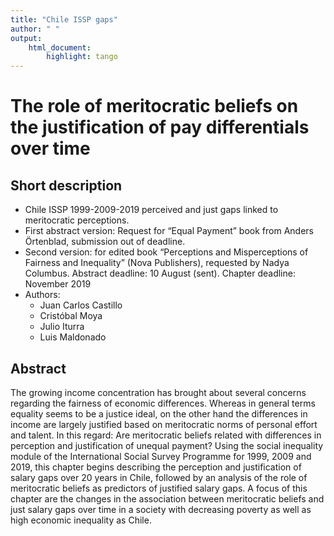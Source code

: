 ```yaml
---
title: "Chile ISSP gaps"
author: " "
output:
    html_document:
        highlight: tango
---
```


# The role of meritocratic beliefs on the justification of pay differentials over time

## Short description

- Chile ISSP 1999-2009-2019 perceived and just gaps linked to meritocratic perceptions.
- First abstract version: Request for "Equal Payment" book from Anders Örtenblad, submission out of deadline.
- Second version: for edited book "Perceptions and Misperceptions of Fairness and Inequality" (Nova Publishers), requested by Nadya Columbus. Abstract deadline: 10 August (sent). Chapter deadline: November 2019
- Authors:
  - Juan Carlos Castillo
  - Cristóbal Moya
  - Julio Iturra
  - Luis Maldonado



## Abstract

The growing income concentration has brought about several concerns regarding the fairness of economic differences. Whereas in general terms equality seems to be a justice ideal, on the other hand the differences in income are largely justified based on meritocratic norms of personal effort and talent. In this regard: Are meritocratic beliefs related with differences in perception and justification of unequal payment? Using the social inequality module of the International Social Survey Programme for 1999, 2009 and 2019, this chapter begins describing the perception and justification of salary gaps over 20 years in Chile, followed by an analysis of the role of meritocratic beliefs as predictors of justified salary gaps. A focus of this chapter are the changes in the association between meritocratic beliefs and just salary gaps over time in a society with decreasing poverty as well as high economic inequality as Chile.
